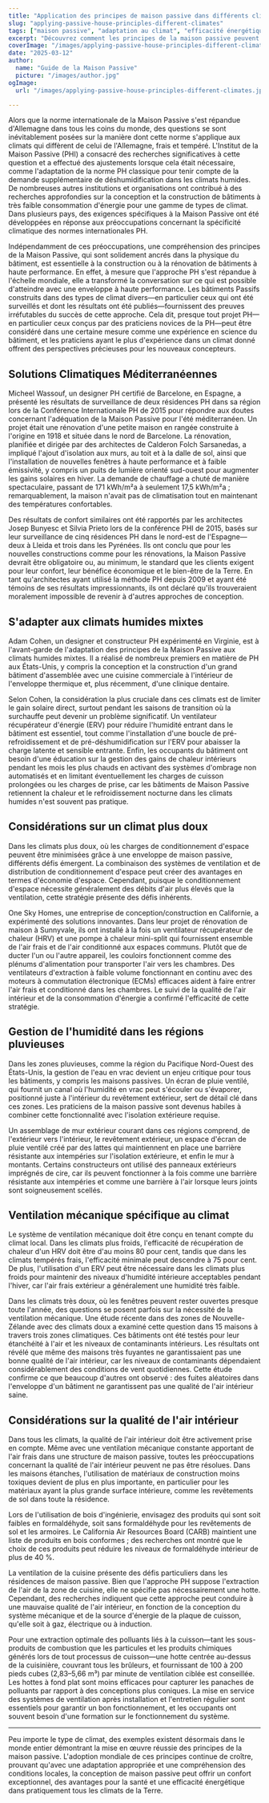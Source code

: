 ```yaml
---
title: "Application des principes de maison passive dans différents climats"
slug: "applying-passive-house-principles-different-climates"
tags: ["maison passive", "adaptation au climat", "efficacité énergétique", "durabilité", "application mondiale"]
excerpt: "Découvrez comment les principes de la maison passive peuvent être adaptés avec succès à divers climats à travers le monde, avec des exemples concrets et des solutions pratiques pour maintenir le confort et l'efficacité dans n'importe quel environnement."
coverImage: "/images/applying-passive-house-principles-different-climates.jpg"
date: "2025-03-12"
author:
  name: "Guide de la Maison Passive"
  picture: "/images/author.jpg"
ogImage:
  url: "/images/applying-passive-house-principles-different-climates.jpg"

---
```

Alors que la norme internationale de la Maison Passive s'est répandue d'Allemagne dans tous les coins du monde, des questions se sont inévitablement posées sur la manière dont cette norme s'applique aux climats qui diffèrent de celui de l'Allemagne, frais et tempéré. L'Institut de la Maison Passive (PHI) a consacré des recherches significatives à cette question et a effectué des ajustements lorsque cela était nécessaire, comme l'adaptation de la norme PH classique pour tenir compte de la demande supplémentaire de déshumidification dans les climats humides. De nombreuses autres institutions et organisations ont contribué à des recherches approfondies sur la conception et la construction de bâtiments à très faible consommation d'énergie pour une gamme de types de climat. Dans plusieurs pays, des exigences spécifiques à la Maison Passive ont été développées en réponse aux préoccupations concernant la spécificité climatique des normes internationales PH.

Indépendamment de ces préoccupations, une compréhension des principes de la Maison Passive, qui sont solidement ancrés dans la physique du bâtiment, est essentielle à la construction ou à la rénovation de bâtiments à haute performance. En effet, à mesure que l'approche PH s'est répandue à l'échelle mondiale, elle a transformé la conversation sur ce qui est possible d'atteindre avec une enveloppe à haute performance. Les bâtiments Passifs construits dans des types de climat divers—en particulier ceux qui ont été surveillés et dont les résultats ont été publiés—fournissent des preuves irréfutables du succès de cette approche. Cela dit, presque tout projet PH—en particulier ceux conçus par des praticiens novices de la PH—peut être considéré dans une certaine mesure comme une expérience en science du bâtiment, et les praticiens ayant le plus d'expérience dans un climat donné offrent des perspectives précieuses pour les nouveaux concepteurs.
## Solutions Climatiques Méditerranéennes

Micheel Wassouf, un designer PH certifié de Barcelone, en Espagne, a présenté les résultats de surveillance de deux résidences PH dans sa région lors de la Conférence Internationale PH de 2015 pour répondre aux doutes concernant l'adéquation de la Maison Passive pour l'été méditerranéen. Un projet était une rénovation d'une petite maison en rangée construite à l'origine en 1918 et située dans le nord de Barcelone. La rénovation, planifiée et dirigée par des architectes de Calderon Folch Sarsanedas, a impliqué l'ajout d'isolation aux murs, au toit et à la dalle de sol, ainsi que l'installation de nouvelles fenêtres à haute performance et à faible émissivité, y compris un puits de lumière orienté sud-ouest pour augmenter les gains solaires en hiver. La demande de chauffage a chuté de manière spectaculaire, passant de 171 kWh/m²a à seulement 17,5 kWh/m²a ; remarquablement, la maison n'avait pas de climatisation tout en maintenant des températures confortables.

Des résultats de confort similaires ont été rapportés par les architectes Josep Bunyesc et Silvia Prieto lors de la conférence PHI de 2015, basés sur leur surveillance de cinq résidences PH dans le nord-est de l'Espagne—deux à Lleida et trois dans les Pyrénées. Ils ont conclu que pour les nouvelles constructions comme pour les rénovations, la Maison Passive devrait être obligatoire ou, au minimum, le standard que les clients exigent pour leur confort, leur bénéfice économique et le bien-être de la Terre. En tant qu'architectes ayant utilisé la méthode PH depuis 2009 et ayant été témoins de ses résultats impressionnants, ils ont déclaré qu'ils trouveraient moralement impossible de revenir à d'autres approches de conception.
## S'adapter aux climats humides mixtes

Adam Cohen, un designer et constructeur PH expérimenté en Virginie, est à l'avant-garde de l'adaptation des principes de la Maison Passive aux climats humides mixtes. Il a réalisé de nombreux premiers en matière de PH aux États-Unis, y compris la conception et la construction d'un grand bâtiment d'assemblée avec une cuisine commerciale à l'intérieur de l'enveloppe thermique et, plus récemment, d'une clinique dentaire.

Selon Cohen, la considération la plus cruciale dans ces climats est de limiter le gain solaire direct, surtout pendant les saisons de transition où la surchauffe peut devenir un problème significatif. Un ventilateur récupérateur d'énergie (ERV) pour réduire l'humidité entrant dans le bâtiment est essentiel, tout comme l'installation d'une boucle de pré-refroidissement et de pré-déshumidification sur l'ERV pour abaisser la charge latente et sensible entrante. Enfin, les occupants du bâtiment ont besoin d'une éducation sur la gestion des gains de chaleur intérieurs pendant les mois les plus chauds en activant des systèmes d'ombrage non automatisés et en limitant éventuellement les charges de cuisson prolongées ou les charges de prise, car les bâtiments de Maison Passive retiennent la chaleur et le refroidissement nocturne dans les climats humides n'est souvent pas pratique.
## Considérations sur un climat plus doux

Dans les climats plus doux, où les charges de conditionnement d'espace peuvent être minimisées grâce à une enveloppe de maison passive, différents défis émergent. La combinaison des systèmes de ventilation et de distribution de conditionnement d'espace peut créer des avantages en termes d'économie d'espace. Cependant, puisque le conditionnement d'espace nécessite généralement des débits d'air plus élevés que la ventilation, cette stratégie présente des défis inhérents.

One Sky Homes, une entreprise de conception/construction en Californie, a expérimenté des solutions innovantes. Dans leur projet de rénovation de maison à Sunnyvale, ils ont installé à la fois un ventilateur récupérateur de chaleur (HRV) et une pompe à chaleur mini-split qui fournissent ensemble de l'air frais et de l'air conditionné aux espaces communs. Plutôt que de ducter l'un ou l'autre appareil, les couloirs fonctionnent comme des plénums d'alimentation pour transporter l'air vers les chambres. Des ventilateurs d'extraction à faible volume fonctionnant en continu avec des moteurs à commutation électronique (ECMs) efficaces aident à faire entrer l'air frais et conditionné dans les chambres. Le suivi de la qualité de l'air intérieur et de la consommation d'énergie a confirmé l'efficacité de cette stratégie.
## Gestion de l'humidité dans les régions pluvieuses

Dans les zones pluvieuses, comme la région du Pacifique Nord-Ouest des États-Unis, la gestion de l'eau en vrac devient un enjeu critique pour tous les bâtiments, y compris les maisons passives. Un écran de pluie ventilé, qui fournit un canal où l'humidité en vrac peut s'écouler ou s'évaporer, positionné juste à l'intérieur du revêtement extérieur, sert de détail clé dans ces zones. Les praticiens de la maison passive sont devenus habiles à combiner cette fonctionnalité avec l'isolation extérieure requise.

Un assemblage de mur extérieur courant dans ces régions comprend, de l'extérieur vers l'intérieur, le revêtement extérieur, un espace d'écran de pluie ventilé créé par des lattes qui maintiennent en place une barrière résistante aux intempéries sur l'isolation extérieure, et enfin le mur à montants. Certains constructeurs ont utilisé des panneaux extérieurs imprégnés de cire, car ils peuvent fonctionner à la fois comme une barrière résistante aux intempéries et comme une barrière à l'air lorsque leurs joints sont soigneusement scellés.

## Ventilation mécanique spécifique au climat

Le système de ventilation mécanique doit être conçu en tenant compte du climat local. Dans les climats plus froids, l'efficacité de récupération de chaleur d'un HRV doit être d'au moins 80 pour cent, tandis que dans les climats tempérés frais, l'efficacité minimale peut descendre à 75 pour cent. De plus, l'utilisation d'un ERV peut être nécessaire dans les climats plus froids pour maintenir des niveaux d'humidité intérieure acceptables pendant l'hiver, car l'air frais extérieur a généralement une humidité très faible.

Dans les climats très doux, où les fenêtres peuvent rester ouvertes presque toute l'année, des questions se posent parfois sur la nécessité de la ventilation mécanique. Une étude récente dans des zones de Nouvelle-Zélande avec des climats doux a examiné cette question dans 15 maisons à travers trois zones climatiques. Ces bâtiments ont été testés pour leur étanchéité à l'air et les niveaux de contaminants intérieurs. Les résultats ont révélé que même des maisons très fuyantes ne garantissaient pas une bonne qualité de l'air intérieur, car les niveaux de contaminants dépendaient considérablement des conditions de vent quotidiennes. Cette étude confirme ce que beaucoup d'autres ont observé : des fuites aléatoires dans l'enveloppe d'un bâtiment ne garantissent pas une qualité de l'air intérieur saine.
## Considérations sur la qualité de l'air intérieur

Dans tous les climats, la qualité de l'air intérieur doit être activement prise en compte. Même avec une ventilation mécanique constante apportant de l'air frais dans une structure de maison passive, toutes les préoccupations concernant la qualité de l'air intérieur peuvent ne pas être résolues. Dans les maisons étanches, l'utilisation de matériaux de construction moins toxiques devient de plus en plus importante, en particulier pour les matériaux ayant la plus grande surface intérieure, comme les revêtements de sol dans toute la résidence.

Lors de l'utilisation de bois d'ingénierie, envisagez des produits qui sont soit faibles en formaldéhyde, soit sans formaldéhyde pour les revêtements de sol et les armoires. Le California Air Resources Board (CARB) maintient une liste de produits en bois conformes ; des recherches ont montré que le choix de ces produits peut réduire les niveaux de formaldéhyde intérieur de plus de 40 %.

La ventilation de la cuisine présente des défis particuliers dans les résidences de maison passive. Bien que l'approche PH suppose l'extraction de l'air de la zone de cuisine, elle ne spécifie pas nécessairement une hotte. Cependant, des recherches indiquent que cette approche peut conduire à une mauvaise qualité de l'air intérieur, en fonction de la conception du système mécanique et de la source d'énergie de la plaque de cuisson, qu'elle soit à gaz, électrique ou à induction.

Pour une extraction optimale des polluants liés à la cuisson—tant les sous-produits de combustion que les particules et les produits chimiques générés lors de tout processus de cuisson—une hotte centrée au-dessus de la cuisinière, couvrant tous les brûleurs, et fournissant de 100 à 200 pieds cubes (2,83–5,66 m³) par minute de ventilation ciblée est conseillée. Les hottes à fond plat sont moins efficaces pour capturer les panaches de polluants par rapport à des conceptions plus coniques. La mise en service des systèmes de ventilation après installation et l'entretien régulier sont essentiels pour garantir un bon fonctionnement, et les occupants ont souvent besoin d'une formation sur le fonctionnement du système.

---

Peu importe le type de climat, des exemples existent désormais dans le monde entier démontrant la mise en œuvre réussie des principes de la maison passive. L'adoption mondiale de ces principes continue de croître, prouvant qu'avec une adaptation appropriée et une compréhension des conditions locales, la conception de maison passive peut offrir un confort exceptionnel, des avantages pour la santé et une efficacité énergétique dans pratiquement tous les climats de la Terre.
